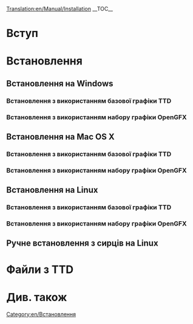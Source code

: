 [[Translation:en/Manual/Installation]]
{{en/Manual/Navigation}}
__TOC__
= Вступ =
= Встановлення =
== Встановлення на Windows ==
=== Встановлення з використанням базової графіки TTD ===
=== Встановлення з використанням набору графіки OpenGFX ===
== Встановлення на Mac OS X ==
=== Встановлення з використанням базової графіки TTD ===
=== Встановлення з використанням набору графіки OpenGFX ===
== Встановлення на Linux ==
=== Встановлення з використанням базової графіки TTD ===
=== Встановлення з використанням набору графіки OpenGFX ===
== Ручне встановлення з сирців на Linux ==
= Файли з TTD =
= Див. також =
[[Category:en/Встановлення]]